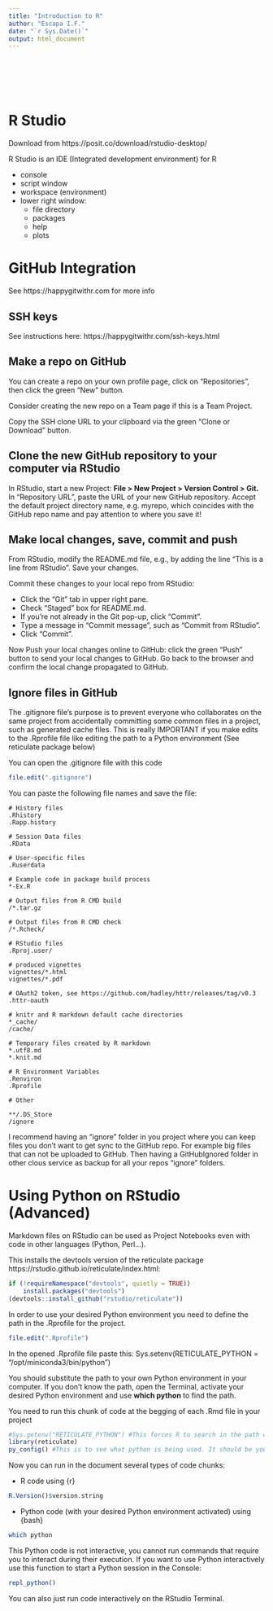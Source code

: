 ```yaml
---
title: "Introduction to R"
author: "Escapa I.F."
date: "`r Sys.Date()`"
output: html_document
---
```

<br></br> 
<br></br> 

# R Studio 

Download from https://posit.co/download/rstudio-desktop/

R Studio is an IDE (Integrated development environment) for R

- console
- script window
- workspace (environment)
- lower right window:
    - file directory 
    - packages
    - help
    - plots

# GitHub Integration 

See https://happygitwithr.com for more info

## SSH keys

See instructions here: https://happygitwithr.com/ssh-keys.html

## Make a repo on GitHub

You can create a repo on your own profile page, click on “Repositories”, then click the green “New” button.

Consider creating the new repo on a Team page if this is a Team Project.

Copy the SSH clone URL to your clipboard via the green “Clone or Download” button.

## Clone the new GitHub repository to your computer via RStudio

In RStudio, start a new Project: **File > New Project > Version Control > Git.** 
In “Repository URL”, paste the URL of your new GitHub repository. 
Accept the default project directory name, e.g. myrepo, which coincides with the GitHub repo name and pay attention to where you save it!

## Make local changes, save, commit and push

From RStudio, modify the README.md file, e.g., by adding the line “This is a line from RStudio”. Save your changes.

Commit these changes to your local repo from RStudio:

- Click the “Git” tab in upper right pane.
- Check “Staged” box for README.md.
- If you’re not already in the Git pop-up, click “Commit”.
- Type a message in “Commit message”, such as “Commit from RStudio”.
- Click “Commit”.

Now Push your local changes online to GitHub: click the green “Push” button to send your local changes to GitHub. Go back to the browser and confirm the local change propagated to GitHub.

## Ignore files in GitHub

The .gitignore file's purpose is to prevent everyone who collaborates on the same project from accidentally committing some common files in a project, such as generated cache files. This is really IMPORTANT if you make edits to the .Rprofile file like editing the path to a Python environment (See reticulate package below)

You can open the .gitignore file with this code
```r
file.edit(".gitignore")
```

You can paste the following file names and save the file:
```
# History files
.Rhistory
.Rapp.history

# Session Data files
.RData

# User-specific files
.Ruserdata

# Example code in package build process
*-Ex.R

# Output files from R CMD build
/*.tar.gz

# Output files from R CMD check
/*.Rcheck/

# RStudio files
.Rproj.user/

# produced vignettes
vignettes/*.html
vignettes/*.pdf

# OAuth2 token, see https://github.com/hadley/httr/releases/tag/v0.3
.httr-oauth

# knitr and R markdown default cache directories
*_cache/
/cache/

# Temporary files created by R markdown
*.utf8.md
*.knit.md

# R Environment Variables
.Renviron
.Rprofile

# Other

**/.DS_Store
/ignore
```
I recommend having an "ignore" folder in you project where you can keep files you don't want to get sync to the GitHub repo. For example big files that can not be uploaded to GitHub. Then having a GitHubIgnored folder in other clous service as backup for all your repos "ignore" folders.

# Using Python on RStudio (Advanced)

Markdown files on RStudio can be used as Project Notebooks even with code in other languages (Python, Perl...). 

This installs the devtools version of the reticulate package https://rstudio.github.io/reticulate/index.html:
```r
if (!requireNamespace("devtools", quietly = TRUE))
    install.packages("devtools")
(devtools::install_github("rstudio/reticulate"))
```

In order to use your desired Python environment you need to define the path in the .Rprofile for the project. 
```r
file.edit(".Rprofile")
```
In the opened .Rprofile file paste this:
Sys.setenv(RETICULATE_PYTHON = "/opt/miniconda3/bin/python")

You should substitute the path to your own Python environment in your computer. If you don't know the path, open the Terminal, activate your desired Python environment and use **which python** to find the path.

You need to run this chunk of code at the begging of each .Rmd file in your project
```r
#Sys.getenv("RETICULATE_PYTHON") #This forces R to search in the path we set up in the .Rprofile  
library(reticulate)
py_config() #This is to see what python is being used. It should be your desired environment
```

Now you can run in the document several types of code chunks:

* R code using {r}
```r
R.Version()$version.string
```

* Python code (with your desired Python environment activated) using {bash}
```bash
which python
```

This Python code is not interactive, you cannot run commands that require you to interact during their execution. If you want to use Python interactively use this function to start a Python session in the Console:
```r
repl_python()
```
You can also just run code interactively on the RStudio Terminal.

